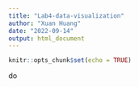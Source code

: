 ```yaml
---
title: "Lab4-data-visualization"
author: "Xuan Huang"
date: "2022-09-14"
output: html_document
---
```


```r
knitr::opts_chunk$set(echo = TRUE)
```

do